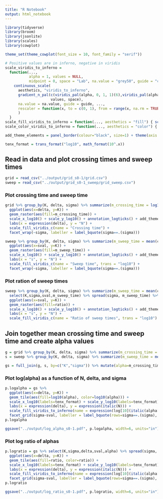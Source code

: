 ```yaml
---
title: "R Notebook"
output: html_notebook
---
```


```r
library(tidyverse)
library(broom)
library(jsonlite)
library(scales)
library(cowplot)

theme_set(theme_cowplot(font_size = 10, font_family = "serif")) 

# Positive values are in inferno, negative in viridis
scale_viridis_to_inferno = 
  function(..., 
           alpha = 1, values = NULL,
           midpoint = 0, space = "Lab", na.value = "grey50", guide = "colourbar", aesthetics = aesthetics) {
    continuous_scale(
      aesthetics, "viridis_to_inferno",
      gradient_n_pal(c(viridis_pal(alpha, 0, 1, 1)(6),viridis_pal(alpha, 0.5, 1, direction=-1, option="B")(6)), 
                     values, space),
      na.value = na.value, guide = guide, ...,
      rescaler = function(x, to = c(0, 1), from = range(x, na.rm = TRUE)) { rescale_mid(x, to, from, midpoint) }
      )
  }
scale_fill_viridis_to_inferno = function(..., aesthetics = "fill") { scale_viridis_to_inferno(..., aesthetics = aesthetics) }
scale_color_viridis_to_inferno = function(..., aesthetics = "color") { scale_viridis_to_inferno(..., aesthetics = aesthetics) }

add_theme_elements = panel_border(colour="black", size=1) + theme(axis.line=element_blank(), aspect.ratio = 1, strip.background = element_blank())

tenx_format = trans_format("log10", math_format(10^.x))
```

## Read in data and plot crossing times and sweep times

```r
grid = read_csv("../output/grid_s0-1/grid.csv")
sweep = read_csv("../output/grid_s0-1_sweep/grid_sweep.csv")
```

### Plot crossing time and sweep time

```r
grid %>% group_by(K, delta, sigma) %>% summarize(m_crossing_time = log10(mean(crossing_time))) %>% 
  ggplot(aes(x=delta, y=K)) + 
  geom_raster(aes(fill=m_crossing_time)) + 
  scale_x_log10() + scale_y_log10() + annotation_logticks() + add_theme_elements + 
  labs(x = expression(delta), y = "N") +
  scale_fill_viridis_c(name = "Crossing time") +
  facet_wrap(~sigma, labeller = label_bquote(sigma==.(sigma)))

sweep %>% group_by(K, delta, sigma) %>% summarize(m_sweep_time = mean(crossing_time)) %>% mutate(sval = -delta) %>%
  ggplot(aes(x=sval, y=K)) + 
  geom_raster(aes(fill=m_sweep_time)) + 
  scale_x_log10() + scale_y_log10() + annotation_logticks() + add_theme_elements + 
  labs(x = "s", y = "N") +
  scale_fill_viridis_c(name = "Sweep time", trans = "log10") +
  facet_wrap(~sigma, labeller = label_bquote(sigma==.(sigma)))
```

### Plot ration of sweep times 

```r
sweep %>% group_by(K, delta, sigma) %>% summarize(m_sweep_time = mean(crossing_time)) %>% mutate(sval = -delta) %>%
  select(K,sigma,sval,m_sweep_time) %>% spread(sigma, m_sweep_time) %>% mutate(ratio = `0.05`/`5e-08`) %>%
  ggplot(aes(x=sval, y=K)) + 
  geom_raster(aes(fill=ratio)) + 
  scale_x_log10() + scale_y_log10() + annotation_logticks() + add_theme_elements + 
  labs(x = "s", y = "N") +
  scale_fill_viridis_c(name = "Ratio of sweep times", trans = "log10")
```

## Join together mean crossing time and sweep time and create alpha values

```r
g = grid %>% group_by(K, delta, sigma) %>% summarize(m_crossing_time = mean(crossing_time)) %>% ungroup() %>% select(K,sigma,m_crossing_time,delta)
s = sweep %>% group_by(K, delta, sigma) %>% summarize(m_sweep_time = mean(crossing_time)) %>% ungroup() %>% mutate(sval = -delta) %>% select(K,sval,sigma,m_sweep_time)

gs = full_join(g, s, by=c("K","sigma")) %>% mutate(alpha=m_crossing_time/m_sweep_time)
```

### Plot log(alpha) as a function of N, delta, and sigma

```r
p.logalpha = gs %>%
  ggplot(aes(x=delta, y=K)) + 
  geom_tile(aes(fill=log10(alpha), color=log10(alpha))) + 
  scale_x_log10(labels=tenx_format) + scale_y_log10(labels=tenx_format) + add_theme_elements + 
  labs(x = expression(delta), y = expression(italic(N))) +
  scale_fill_viridis_to_inferno(name = expression(log[10](italic(alpha[sigma])))) + scale_color_viridis_to_inferno(guide=FALSE) +
  facet_grid(sigma~sval, labeller = label_bquote(rows=sigma==.(sigma), cols=italic(s)[sweep]==.(sval)))
p.logalpha

ggsave("../output/log_alpha_s0-1.pdf", p.logalpha, width=6, units="in")
```

### Plot log ratio of alphas

```r
p.logratio = gs %>% select(K,sigma,delta,sval,alpha) %>% spread(sigma, alpha) %>% mutate(`0.05` = log10(`0.05`/`5e-08`), `0.5` = log10(`0.5`/`5e-08`)) %>% gather(`0.05`, `0.5`, key = sigma, value = ratio) %>%
  ggplot(aes(x=delta, y=K)) + 
  geom_tile(aes(fill=ratio, color=ratio)) + 
  scale_x_log10(labels=tenx_format) + scale_y_log10(labels=tenx_format) + add_theme_elements + 
  labs(x = expression(delta), y = expression(italic(N))) +
  scale_fill_viridis_to_inferno(name = expression(log[10](italic(alpha[sigma])/italic(alpha[5e-08])))) + scale_color_viridis_to_inferno(guide=FALSE) +
  facet_grid(sigma~sval, labeller = label_bquote(rows=sigma==.(sigma), cols=italic(s)[sweep]==.(sval)))
p.logratio

ggsave("../output/log_ratio_s0-1.pdf", p.logratio, width=6, units="in")
```

